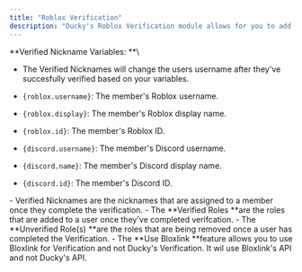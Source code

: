 ```yaml
---
title: "Roblox Verification"
description: "Ducky's Roblox Verification module allows for you to add a layer of security to your server."
---
```


**Verified Nickname Variables: **\
- The Verified Nicknames will change the users username after they've succesfully verified based on your variables.

- `{roblox.username}`: The member's Roblox username. 
- `{roblox.display}`: The member's Roblox display name. 
- `{roblox.id}`: The member's Roblox ID. 
- `{discord.username}`: The member's Discord username. 
- `{discord.name}`: The member's Discord display name. 
- `{discord.id}`: The member's Discord ID.

<Steps>
  <Step title=" Verified Nickname" titleSize="h2">
    - Verified Nicknames are the nicknames that are assigned to a member once they complete the verification.
  </Step>
  <Step title="Verified Roles:" titleSize="h2">
    - The **Verified Roles **are the roles that are added to a user once they've completed verifcation.
  </Step>
  <Step title="Unverified Roles:" titleSize="h2">
    - The **Unverified Role(s) **are the roles that are being removed once a user has completed the Verification.
  </Step>
  <Step title="Use Bloxlink" titleSize="h2">
    - The **Use Bloxlink **feature allows you to use Bloxlink for Verification and not Ducky's Verification. It wil use Bloxlink's API and not Ducky's API.
  </Step>
</Steps>